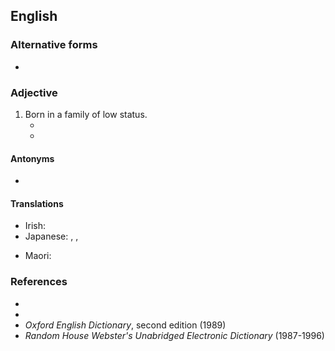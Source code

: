 {{also|lowborn}}

==English==

===Alternative forms===
* {{l|en|lowborn}}

===Adjective===
{{en-adj|head=[[low]]-[[born]]}}

# Born in a family of low status.
#* {{quote-book|en|year=1837|author={{w|Letitia Elizabeth Landon}}|title=Ethel Churchill|volume=3|page=234|text="The shame of refusing to meet you!—from the shame of meeting an equal I might," said Kingston, tauntingly; "but it is absurd to be challenged by my hired servant—a '''low-born''' nobody!"}}
#* {{RQ:Shakespeare Winter's Tale|4|4|text=This is the prettiest '''low-born''' lass that ever<br>Ran on the green-sward.}}

====Antonyms====
* {{l|en|high-born}}

====Translations====
{{trans-top|born of humble parentage}}
* Irish: {{t|ga|anuasal}}
* Japanese: {{t+|ja|賎しい|tr=iyashii}}, {{t+|ja|下賎|alt=下賎な|tr=gesen na}}, {{t|ja|チープな|tr=chīpu na}}
{{trans-mid}}
* Maori: {{t|mi|tautauhea}}
{{trans-bottom}}

===References===
* {{R:OneLook}}
* {{R:Dictionary.com|lowborn}}
* ''Oxford English Dictionary'', second edition (1989)
* ''Random House Webster's Unabridged Electronic Dictionary'' (1987-1996)